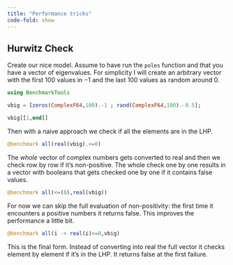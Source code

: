 ```yaml
---
title: "Performance tricks"
code-fold: show
---
```


## Hurwitz Check

Create our nice model.
Assume to have run the `poles` function and that you have a vector of eigenvalues. For simplicity I will create an arbitrary vector with the first 100 values in $-1$ and the last 100 values as random around $0$.

```julia
using BenchmarkTools

vbig = [zeros(ComplexF64,100).-1 ; rand(ComplexF64,100).-0.5];

vbig[[1,end]]
```


Then with a naive approach we check if all the  elements are in the LHP.


```julia
@benchmark all(real(vbig).<=0)
```

The *whole* vector of complex numbers gets converted to real and then we check row by row if it's non-positive. The whole check one by one results in a vector with booleans that gets checked one by one if it contains false values.


```julia
@benchmark all(<=(0),real(vbig))
```


For now we can skip the full evaluation of non-positivity: the first time it encounters a positive numbers it returns false. This improves the performance a little bit.

```julia
@benchmark all(i -> real(i)<=0,vbig)
```

This is the final form. Instead of converting into real the full vector it checks element by element if it's in the LHP. It returns false at the first failure.